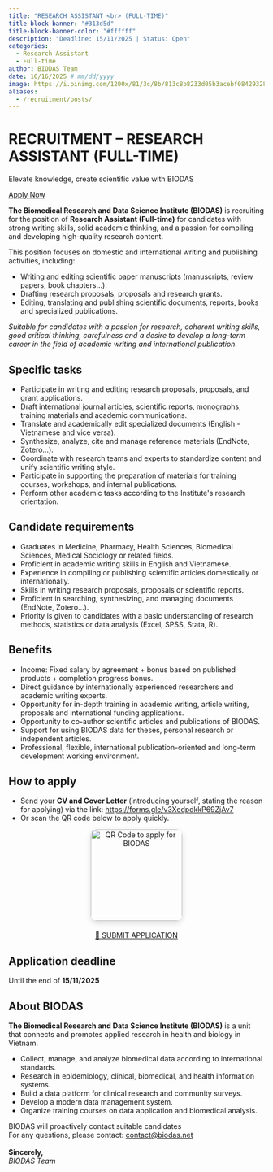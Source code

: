 ```yaml
---
title: "RESEARCH ASSISTANT <br> (FULL-TIME)"
title-block-banner: "#313d5d"
title-block-banner-color: "#ffffff"
description: "Deadline: 15/11/2025 | Status: Open"
categories:
  - Research Assistant
  - Full-time
author: BIODAS Team
date: 10/16/2025 # mm/dd/yyyy
image: https://i.pinimg.com/1200x/81/3c/8b/813c8b8233d05b3acebf08429328059e.jpg
aliases: 
  - /recruitment/posts/
---
```



```{=html}
<!-- Attach CSS file -->
<link rel="stylesheet" href="section-recruitment-template.css">

<body class="section-recruitment-template">

  <!-- HERO -->
  <div class="hero">
    <h1>RECRUITMENT – RESEARCH ASSISTANT (FULL-TIME)</h1>
    <p>Elevate knowledge, create scientific value with BIODAS</p>
    <a href="#apply" class="btn-action glow">Apply Now</a>
  </div>

  <!-- MAIN -->
  <div class="layout">

    <!-- Introduction -->
    <section class="slide-left">
      <p><strong>The Biomedical Research and Data Science Institute (BIODAS)</strong> is recruiting for the position of <strong>Research Assistant (Full-time)</strong> for candidates with strong writing skills, solid academic thinking, and a passion for compiling and developing high-quality research content.</p>
      <p>This position focuses on domestic and international writing and publishing activities, including:</p>
      <ul>
        <li>Writing and editing scientific paper manuscripts (manuscripts, review papers, book chapters…).</li>
        <li>Drafting research proposals, proposals and research grants.</li>
        <li>Editing, translating and publishing scientific documents, reports, books and specialized publications.</li>
      </ul>
      <p><em>Suitable for candidates with a passion for research, coherent writing skills, good critical thinking, carefulness and a desire to develop a long-term career in the field of academic writing and international publication.</em></p>
    </section>

    <!-- Specific tasks -->
    <section class="slide-right">
      <h2>Specific tasks</h2>
      <div class="callout callout-note">
        <ul>
          <li>Participate in writing and editing research proposals, proposals, and grant applications.</li>
          <li>Draft international journal articles, scientific reports, monographs, training materials and academic communications.</li>
          <li>Translate and academically edit specialized documents (English - Vietnamese and vice versa).</li>
          <li>Synthesize, analyze, cite and manage reference materials (EndNote, Zotero…).</li>
          <li>Coordinate with research teams and experts to standardize content and unify scientific writing style.</li>
          <li>Participate in supporting the preparation of materials for training courses, workshops, and internal publications.</li>
          <li>Perform other academic tasks according to the Institute's research orientation.</li>
        </ul>
      </div>
    </section>

    <!-- Candidate requirements -->
    <section class="slide-left">
      <h2>Candidate requirements</h2>
      <div class="callout callout-note">
        <ul>
          <li>Graduates in Medicine, Pharmacy, Health Sciences, Biomedical Sciences, Medical Sociology or related fields.</li>
          <li>Proficient in academic writing skills in English and Vietnamese.</li>
          <li>Experience in compiling or publishing scientific articles domestically or internationally.</li>
          <li>Skills in writing research proposals, proposals or scientific reports.</li>
          <li>Proficient in searching, synthesizing, and managing documents (EndNote, Zotero…).</li>
          <li>Priority is given to candidates with a basic understanding of research methods, statistics or data analysis (Excel, SPSS, Stata, R).</li>
        </ul>
      </div>
    </section>

    <!-- Benefits -->
    <section class="slide-right">
      <h2>Benefits</h2>
      <div class="callout callout-tip">
        <ul>
          <li>Income: Fixed salary by agreement + bonus based on published products + completion progress bonus.</li>
          <li>Direct guidance by internationally experienced researchers and academic writing experts.</li>
          <li>Opportunity for in-depth training in academic writing, article writing, proposals and international funding applications.</li>
          <li>Opportunity to co-author scientific articles and publications of BIODAS.</li>
          <li>Support for using BIODAS data for theses, personal research or independent articles.</li>
          <li>Professional, flexible, international publication-oriented and long-term development working environment.</li>
        </ul>
      </div>
    </section>


    <!-- How to apply -->
    <section id="apply" class="slide-left">
      <h2>How to apply</h2>
      <div class="callout callout-tip">
        <ul>
          <li>Send your <strong>CV and Cover Letter</strong> (introducing yourself, stating the reason for applying) via the link:  
            <a href="https://forms.gle/v3XedpdkkP69ZjAv7" target="_blank">https://forms.gle/v3XedpdkkP69ZjAv7</a></li>
          <li>Or scan the QR code below to apply quickly.</li>
        </ul>
        <div style="text-align:center; margin-top:10px;">
          <img src="images/250902-qrcode.jpeg" alt="QR Code to apply for BIODAS" width="180" style="border-radius:12px; box-shadow:0 4px 12px rgba(0,0,0,0.15);">
        </div>
        <div style="text-align:center; margin-top:20px;">
          <a href="https://forms.gle/v3XedpdkkP69ZjAv7" class="btn-action glow">📩 SUBMIT APPLICATION</a>
        </div>
      </div>
    </section>

    <!-- Deadline -->
    <section class="slide-right">
      <h2>Application deadline</h2>
      <div class="callout callout-important">
        Until the end of <strong>15/11/2025</strong>
      </div>
    </section>

    <!-- About BIODAS -->
    <section class="slide-left">
      <h2>About BIODAS</h2>
      <p><strong>The Biomedical Research and Data Science Institute (BIODAS)</strong> is a unit that connects and promotes applied research in health and biology in Vietnam.</p>
      <div class="callout callout-note">
        <ul>
          <li>Collect, manage, and analyze biomedical data according to international standards.</li>
          <li>Research in epidemiology, clinical, biomedical, and health information systems.</li>
          <li>Build a data platform for clinical research and community surveys.</li>
          <li>Develop a modern data management system.</li>
          <li>Organize training courses on data application and biomedical analysis.</li>
        </ul>
      </div>
    </section>

    <!-- Footer -->
    <div class="footer-note">
      BIODAS will proactively contact suitable candidates<br>For any questions, please contact: <a href="mailto:contact@biodas.net">contact@biodas.net</a><br><br>
      <strong>Sincerely,</strong><br>
      <em>BIODAS Team</em>
    </div>
  </div>

<!-- Attach JS file -->
<script src="section-recruitment-template.js"></script>
</body>

```
